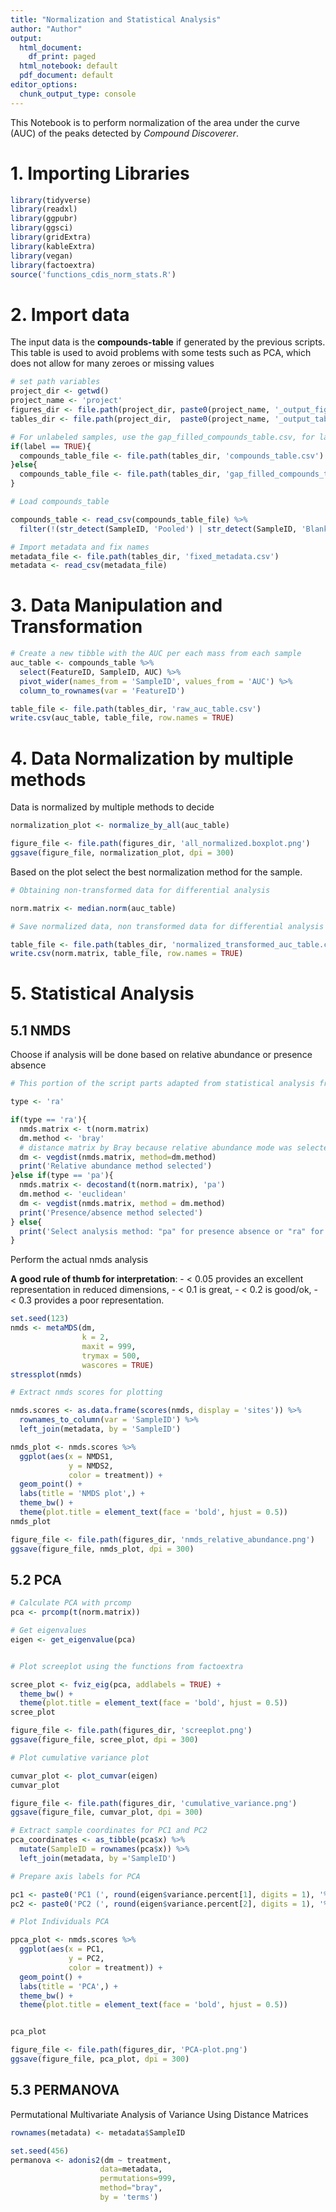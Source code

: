 ```yaml
---
title: "Normalization and Statistical Analysis"
author: "Author"
output:
  html_document:
    df_print: paged
  html_notebook: default
  pdf_document: default
editor_options:
  chunk_output_type: console
---
```


This Notebook is to perform normalization of the area under the curve (AUC) of the peaks detected by *Compound Discoverer*.

# 1. Importing Libraries

```r
library(tidyverse)
library(readxl)
library(ggpubr)
library(ggsci)
library(gridExtra)
library(kableExtra)
library(vegan)
library(factoextra)
source('functions_cdis_norm_stats.R')
```

# 2. Import data

The input data is the **compounds-table** if generated by the previous scripts. This table is used to avoid problems with some tests such as PCA, which does not allow for many zeroes or missing values

```r
# set path variables
project_dir <- getwd()
project_name <- 'project'
figures_dir <- file.path(project_dir, paste0(project_name, '_output_figures'))
tables_dir <- file.path(project_dir,  paste0(project_name, '_output_tables'))

# For unlabeled samples, use the gap_filled_compounds_table.csv, for labeled samples use the compounds_table
if(label == TRUE){
  compounds_table_file <- file.path(tables_dir, 'compounds_table.csv')
}else{
  compounds_table_file <- file.path(tables_dir, 'gap_filled_compounds_table.csv')
}

# Load compounds_table

compounds_table <- read_csv(compounds_table_file) %>% 
  filter(!(str_detect(SampleID, 'Pooled') | str_detect(SampleID, 'Blank')) )

# Import metadata and fix names
metadata_file <- file.path(tables_dir, 'fixed_metadata.csv')
metadata <- read_csv(metadata_file) 

```

# 3. Data Manipulation and Transformation

```r
# Create a new tibble with the AUC per each mass from each sample
auc_table <- compounds_table %>% 
  select(FeatureID, SampleID, AUC) %>% 
  pivot_wider(names_from = 'SampleID', values_from = 'AUC') %>%  
  column_to_rownames(var = 'FeatureID')

table_file <- file.path(tables_dir, 'raw_auc_table.csv')
write.csv(auc_table, table_file, row.names = TRUE)

```

# 4. Data Normalization by multiple methods

Data is normalized by multiple methods to decide

```r

normalization_plot <- normalize_by_all(auc_table)

figure_file <- file.path(figures_dir, 'all_normalized.boxplot.png')
ggsave(figure_file, normalization_plot, dpi = 300)

```

Based on the plot select the best normalization method for the sample.


```r

# Obtaining non-transformed data for differential analysis

norm.matrix <- median.norm(auc_table)

# Save normalized data, non transformed data for differential analysis

table_file <- file.path(tables_dir, 'normalized_transformed_auc_table.csv')
write.csv(norm.matrix, table_file, row.names = TRUE)

```

# 5. Statistical Analysis

## 5.1 NMDS 

Choose if analysis will be done based on relative abundance or presence absence

```r

# This portion of the script parts adapted from statistical analysis from MetaboTandem and MetaboDirect pipelines

type <- 'ra'

if(type == 'ra'){
  nmds.matrix <- t(norm.matrix)
  dm.method <- 'bray'
  # distance matrix by Bray because relative abundance mode was selected
  dm <- vegdist(nmds.matrix, method=dm.method)
  print('Relative abundance method selected')
}else if(type == 'pa'){
  nmds.matrix <- decostand(t(norm.matrix), 'pa')
  dm.method <- 'euclidean'
  dm <- vegdist(nmds.matrix, method = dm.method)
  print('Presence/absence method selected')
} else{
  print('Select analysis method: "pa" for presence absence or "ra" for relative abundance')
}

```

Perform the actual nmds analysis

**A good rule of thumb for interpretation**: 
- < 0.05 provides an excellent representation in reduced dimensions, 
- < 0.1 is great, 
- < 0.2 is good/ok, 
- < 0.3 provides a poor representation. 


```r

set.seed(123)
nmds <- metaMDS(dm,
                k = 2,
                maxit = 999,
                trymax = 500,
                wascores = TRUE)
stressplot(nmds)

# Extract nmds scores for plotting

nmds.scores <- as.data.frame(scores(nmds, display = 'sites')) %>%
  rownames_to_column(var = 'SampleID') %>% 
  left_join(metadata, by = 'SampleID')

nmds_plot <- nmds.scores %>% 
  ggplot(aes(x = NMDS1,
             y = NMDS2,
             color = treatment)) +
  geom_point() +
  labs(title = 'NMDS plot',) +
  theme_bw() +
  theme(plot.title = element_text(face = 'bold', hjust = 0.5))
nmds_plot

figure_file <- file.path(figures_dir, 'nmds_relative_abundance.png')
ggsave(figure_file, nmds_plot, dpi = 300)

```

## 5.2 PCA

```r

# Calculate PCA with prcomp
pca <- prcomp(t(norm.matrix))

# Get eigenvalues
eigen <- get_eigenvalue(pca)


# Plot screeplot using the functions from factoextra

scree_plot <- fviz_eig(pca, addlabels = TRUE) +
  theme_bw() +
  theme(plot.title = element_text(face = 'bold', hjust = 0.5))
scree_plot 

figure_file <- file.path(figures_dir, 'screeplot.png')
ggsave(figure_file, scree_plot, dpi = 300)

# Plot cumulative variance plot

cumvar_plot <- plot_cumvar(eigen)
cumvar_plot

figure_file <- file.path(figures_dir, 'cumulative_variance.png')
ggsave(figure_file, cumvar_plot, dpi = 300)
```


```r

# Extract sample coordinates for PC1 and PC2
pca_coordinates <- as_tibble(pca$x) %>% 
  mutate(SampleID = rownames(pca$x)) %>% 
  left_join(metadata, by ='SampleID') 

# Prepare axis labels for PCA

pc1 <- paste0('PC1 (', round(eigen$variance.percent[1], digits = 1), '%)')
pc2 <- paste0('PC2 (', round(eigen$variance.percent[2], digits = 1), '%)')

# Plot Individuals PCA

ppca_plot <- nmds.scores %>% 
  ggplot(aes(x = PC1,
             y = PC2,
             color = treatment)) +
  geom_point() +
  labs(title = 'PCA',) +
  theme_bw() +
  theme(plot.title = element_text(face = 'bold', hjust = 0.5))


pca_plot

figure_file <- file.path(figures_dir, 'PCA-plot.png')
ggsave(figure_file, pca_plot, dpi = 300)

```

## 5.3 PERMANOVA

Permutational Multivariate Analysis of Variance Using Distance Matrices

```r

rownames(metadata) <- metadata$SampleID

set.seed(456)
permanova <- adonis2(dm ~ treatment, 
                    data=metadata, 
                    permutations=999, 
                    method="bray",
                    by = 'terms')


```